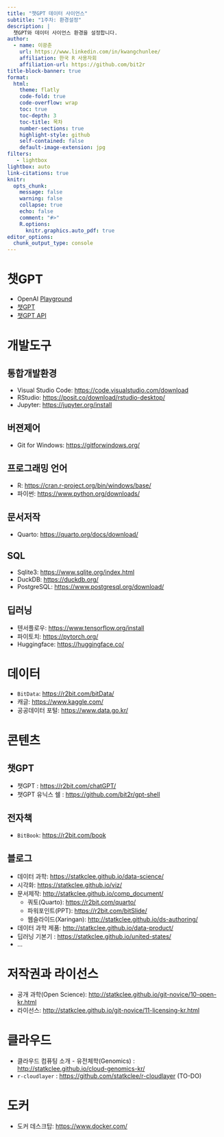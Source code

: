 ```yaml
---
title: "챗GPT 데이터 사이언스"
subtitle: "1주차: 환경설정"
description: |
  챗GPT와 데이터 사이언스 환경을 설정합니다.
author:
  - name: 이광춘
    url: https://www.linkedin.com/in/kwangchunlee/
    affiliation: 한국 R 사용자회
    affiliation-url: https://github.com/bit2r
title-block-banner: true
format:
  html:
    theme: flatly
    code-fold: true
    code-overflow: wrap
    toc: true
    toc-depth: 3
    toc-title: 목차
    number-sections: true
    highlight-style: github    
    self-contained: false
    default-image-extension: jpg
filters:
   - lightbox
lightbox: auto
link-citations: true
knitr:
  opts_chunk: 
    message: false
    warning: false
    collapse: true
    echo: false
    comment: "#>" 
    R.options:
      knitr.graphics.auto_pdf: true
editor_options: 
  chunk_output_type: console
---
```


# 챗GPT

- OpenAI [Playground](https://platform.openai.com/playground)
- [챗GPT](https://chat.openai.com/)
- [챗GPT API](https://platform.openai.com/docs/guides/gpt)

# 개발도구

## 통합개발환경

- Visual Studio Code: <https://code.visualstudio.com/download>
- RStudio: <https://posit.co/download/rstudio-desktop/>
- Jupyter: <https://jupyter.org/install>

## 버젼제어 

- Git for Windows: <https://gitforwindows.org/>

## 프로그래밍 언어

- R: <https://cran.r-project.org/bin/windows/base/>
- 파이썬: <https://www.python.org/downloads/>

## 문서저작

- Quarto: <https://quarto.org/docs/download/>

## SQL

- Sqlite3: <https://www.sqlite.org/index.html>
- DuckDB: <https://duckdb.org/>
- PostgreSQL: <https://www.postgresql.org/download/>

## 딥러닝

- 텐서플로우: <https://www.tensorflow.org/install>
- 파이토치: <https://pytorch.org/>
- Huggingface: <https://huggingface.co/>

# 데이터

- `BitData`: <https://r2bit.com/bitData/>
- 캐글: <https://www.kaggle.com/>
- 공공데이터 포털: <https://www.data.go.kr/>

# 콘텐츠

## 챗GPT

- 챗GPT : <https://r2bit.com/chatGPT/>
- 챗GPT 유닉스 쉘 : <https://github.com/bit2r/gpt-shell>


## 전자책

- `BitBook`: <https://r2bit.com/book>

## 블로그

- 데이터 과학: <https://statkclee.github.io/data-science/>
- 시각화: <https://statkclee.github.io/viz/>
- 문서제작: <http://statkclee.github.io/comp_document/>
    - 쿼토(Quarto): <https://r2bit.com/quarto/>
    - 파워포인트(PPT): <https://r2bit.com/bitSlide/>
    - 웹슬라이드(Xaringan): <http://statkclee.github.io/ds-authoring/> 
- 데이터 과학 제품: <http://statkclee.github.io/data-product/>
- 딥러닝 기본기 : <https://statkclee.github.io/united-states/>
- ...

# 저작권과 라이선스

- 공개 과학(Open Science): <http://statkclee.github.io/git-novice/10-open-kr.html>
- 라이선스: <http://statkclee.github.io/git-novice/11-licensing-kr.html>

# 클라우드

- 클라우드 컴퓨팅 소개 - 유전체학(Genomics) : <http://statkclee.github.io/cloud-genomics-kr/>
- `r-cloudlayer` : <https://github.com/statkclee/r-cloudlayer> (TO-DO)

# 도커

- 도커 데스크탑: <https://www.docker.com/>




